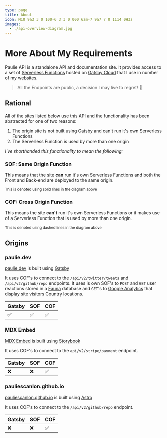```yaml
---
type: page
title: About
icon: M10 9a3 3 0 100-6 3 3 0 000 6zm-7 9a7 7 0 1114 0H3z
images:
  - ./api-overview-diagram.jpg
---
```



# More About My Requirements

Paulie API is a standalone API and documentation site. It provides access to a set of
[Serverless Functions](https://www.gatsbyjs.com/docs/reference/functions/) hosted on
[Gatsby Cloud](https://www.gatsbyjs.com/products/cloud/) that I use in number of my websites.

> All the Endpoints are public, a decision I may live to regret! 😬

## Rational

All of the sites listed below use this API and the functionality has been abstracted for one of two reasons:

1. The origin site is not built using Gatsby and can't run it's own Serverless Functions
2. The Serverless Function is used by more than one origin

_I've shorthanded this functionality to mean the following:_

### SOF: Same Origin Function

This means that the site **can** run it's own Serverless Functions and both the Front and Back-end are deployed to the
same origin.

<small>This is denoted using solid lines in the diagram above</small>

### COF: Cross Origin Function

This means the site **can't** run it's own Serverless Functions or it makes use of a Serverless Function that is used by
more than one origin.

<small>This is denoted using dashed lines in the diagram above</small>

<GatsbyImage image={getImage(props.images[0])} alt="API overview diagram" />

## Origins

### paulie.dev

[paulie.dev](https://paulie.dev) is built using [Gatsby](https://www.gatsbyjs.com)

It uses COF's to connect to the `/api/v2/twitter/tweets` and `/api/v2/github/repo` endpoints. It uses is own SOF's to
`POST` and `GET` user reactions stored in a [Fauna](https://fauna.com/) database and `GET`'s to
[Google Analytics](https://developers.google.com/analytics/devguides/reporting/data/v1?hl=en) that display site visitors
Country locations.

| Gatsby | SOF | COF |
| ------ | --- | --- |
| ✅     | ✅  | ✅  |

### MDX Embed

[MDX Embed](https://mdx-embed.com) is built using [Storybook](https://storybook.js.org)

It uses COF's to connect to the `api/v2/stripe/payment` endpoint.

| Gatsby | SOF | COF |
| ------ | --- | --- |
| ❌     | ❌  | ✅  |

### pauliescanlon.github.io

[pauliescanlon.github.io](https://pauliescanlon.github.io) is built using [Astro](https://astro.build/)

It uses COF's to connect to the `/api/v2/github/repo` endpoint.

| Gatsby | SOF | COF |
| ------ | --- | --- |
| ❌     | ❌  | ✅  |
